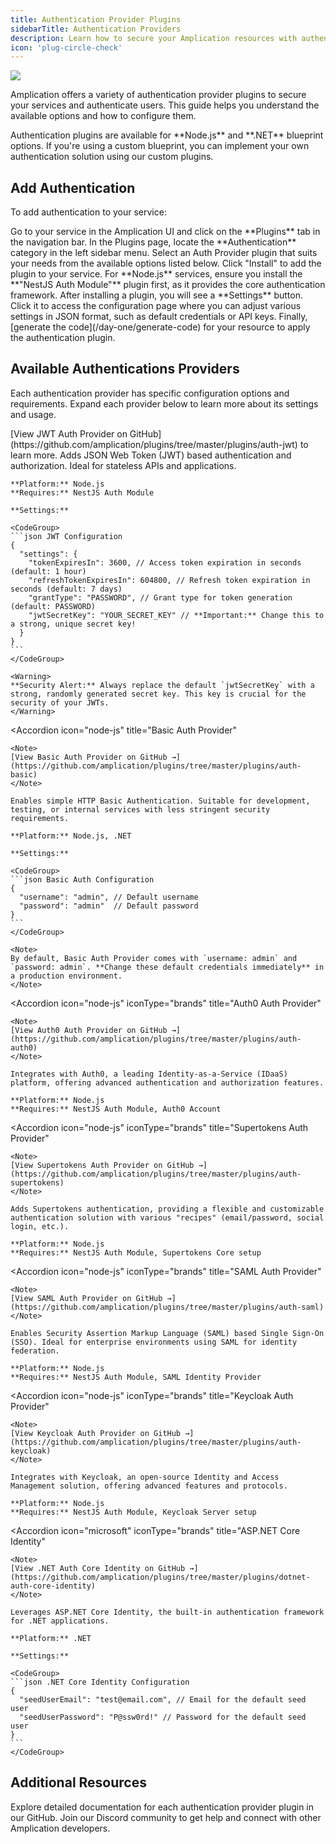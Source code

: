```yaml
---
title: Authentication Provider Plugins
sidebarTitle: Authentication Providers
description: Learn how to secure your Amplication resources with authentication plugins. Supports JWT, Basic Auth, Auth0, Supertokens, SAML, Keycloak for Node.js and ASP.NET Core Identity for .NET applications.
icon: 'plug-circle-check'
---
```


<Frame>
    <img src="/images/day-one/authentication-plugins.png" />
</Frame>

Amplication offers a variety of authentication provider plugins to secure your services and authenticate users. This guide helps you understand the available options and how to configure them.

<Note>
Authentication plugins are available for **Node.js** and **.NET** blueprint options. If you're using a custom blueprint, you can implement your own authentication solution using our custom plugins.
</Note>

## Add Authentication

To add authentication to your service:

<Steps>
<Step title="Navigate to Plugins">
Go to your service in the Amplication UI and click on the **Plugins** tab in the navigation bar.
</Step>
<Step title="Select Authentication Category">
In the Plugins page, locate the **Authentication** category in the left sidebar menu.
</Step>
<Step title="Choose Auth Provider">
Select an Auth Provider plugin that suits your needs from the available options listed below. Click "Install" to add the plugin to your service.

<Note>
For **Node.js** services, ensure you install the **"NestJS Auth Module"** plugin first, as it provides the core authentication framework.
</Note>
</Step>
<Step title="Configure Settings">
After installing a plugin, you will see a **Settings** button. Click it to access the configuration page where you can adjust various settings in JSON format, such as default credentials or API keys.
</Step>
<Step title="Build Your Service">
Finally, [generate the code](/day-one/generate-code) for your resource to apply the authentication plugin.
</Step>
</Steps>

## Available Authentications Providers

Each authentication provider has specific configuration options and requirements. Expand each provider below to learn more about its settings and usage.

<AccordionGroup>
  <Accordion
    icon="node-js"
    iconType="brands"
    title="JWT Auth Provider"
  >
    <Note>
    [View JWT Auth Provider on GitHub](https://github.com/amplication/plugins/tree/master/plugins/auth-jwt) to learn more.
    </Note>
    Adds JSON Web Token (JWT) based authentication and authorization. Ideal for stateless APIs and applications.

    **Platform:** Node.js  
    **Requires:** NestJS Auth Module

    **Settings:**

    <CodeGroup>
    ```json JWT Configuration
    {
      "settings": {
        "tokenExpiresIn": 3600, // Access token expiration in seconds (default: 1 hour)
        "refreshTokenExpiresIn": 604800, // Refresh token expiration in seconds (default: 7 days)
        "grantType": "PASSWORD", // Grant type for token generation (default: PASSWORD)
        "jwtSecretKey": "YOUR_SECRET_KEY" // **Important:** Change this to a strong, unique secret key!
      }
    }
    ```
    </CodeGroup>

    <Warning>
    **Security Alert:** Always replace the default `jwtSecretKey` with a strong, randomly generated secret key. This key is crucial for the security of your JWTs.
    </Warning>
  </Accordion>

  <Accordion
    icon="node-js"
    title="Basic Auth Provider"
  >
    <Note>
    [View Basic Auth Provider on GitHub →](https://github.com/amplication/plugins/tree/master/plugins/auth-basic)
    </Note>

    Enables simple HTTP Basic Authentication. Suitable for development, testing, or internal services with less stringent security requirements.

    **Platform:** Node.js, .NET

    **Settings:**

    <CodeGroup>
    ```json Basic Auth Configuration
    {
      "username": "admin", // Default username
      "password": "admin"  // Default password
    }
    ```
    </CodeGroup>

    <Note>
    By default, Basic Auth Provider comes with `username: admin` and `password: admin`. **Change these default credentials immediately** in a production environment.
    </Note>
  </Accordion>

  <Accordion
    icon="node-js"
    iconType="brands"
    title="Auth0 Auth Provider"
  >
    <Note>
    [View Auth0 Auth Provider on GitHub →](https://github.com/amplication/plugins/tree/master/plugins/auth-auth0)
    </Note>

    Integrates with Auth0, a leading Identity-as-a-Service (IDaaS) platform, offering advanced authentication and authorization features.

    **Platform:** Node.js  
    **Requires:** NestJS Auth Module, Auth0 Account
  </Accordion>

  <Accordion
    icon="node-js"
    iconType="brands"
    title="Supertokens Auth Provider"
  >
    <Note>
    [View Supertokens Auth Provider on GitHub →](https://github.com/amplication/plugins/tree/master/plugins/auth-supertokens)
    </Note>

    Adds Supertokens authentication, providing a flexible and customizable authentication solution with various "recipes" (email/password, social login, etc.).

    **Platform:** Node.js  
    **Requires:** NestJS Auth Module, Supertokens Core setup
  </Accordion>

  <Accordion
    icon="node-js"
    iconType="brands"
    title="SAML Auth Provider"
  >
    <Note>
    [View SAML Auth Provider on GitHub →](https://github.com/amplication/plugins/tree/master/plugins/auth-saml)
    </Note>

    Enables Security Assertion Markup Language (SAML) based Single Sign-On (SSO). Ideal for enterprise environments using SAML for identity federation.

    **Platform:** Node.js  
    **Requires:** NestJS Auth Module, SAML Identity Provider
  </Accordion>

  <Accordion
    icon="node-js"
    iconType="brands"
    title="Keycloak Auth Provider"
  >
    <Note>
    [View Keycloak Auth Provider on GitHub →](https://github.com/amplication/plugins/tree/master/plugins/auth-keycloak)
    </Note>

    Integrates with Keycloak, an open-source Identity and Access Management solution, offering advanced features and protocols.

    **Platform:** Node.js  
    **Requires:** NestJS Auth Module, Keycloak Server setup
  </Accordion>

  <Accordion
    icon="microsoft"
    iconType="brands"
    title="ASP.NET Core Identity"
  >
    <Note>
    [View .NET Auth Core Identity on GitHub →](https://github.com/amplication/plugins/tree/master/plugins/dotnet-auth-core-identity)
    </Note>

    Leverages ASP.NET Core Identity, the built-in authentication framework for .NET applications.

    **Platform:** .NET

    **Settings:**

    <CodeGroup>
    ```json .NET Core Identity Configuration
    {
      "seedUserEmail": "test@email.com", // Email for the default seed user
      "seedUserPassword": "P@ssw0rd!" // Password for the default seed user
    }
    ```
    </CodeGroup>
  </Accordion>
</AccordionGroup>

## Additional Resources

<CardGroup cols={2}>
<Card 
  title="Plugin Repos" 
  icon="github"
  href="https://github.com/amplication/plugins/tree/master/plugins"
>
  Explore detailed documentation for each authentication provider plugin in our GitHub.
</Card>
<Card
  title="Community Support"
  icon="discord"
  href="https://discord.gg/amplication"
>
  Join our Discord community to get help and connect with other Amplication developers.
</Card>
</CardGroup>